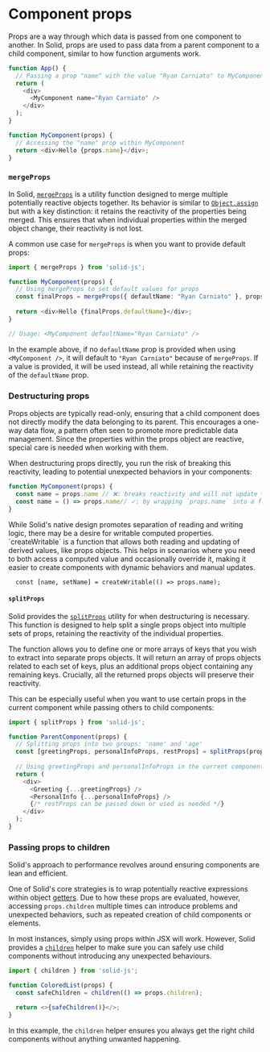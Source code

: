 # Component props

Props are a way through which data is passed from one component to another. 
In Solid, props are used to pass data from a parent component to a child component, similar to how function arguments work. 

```typescript
function App() {
  // Passing a prop "name" with the value "Ryan Carniato" to MyComponent
  return (
    <div>
      <MyComponent name="Ryan Carniato" />
    </div>
  );
}

function MyComponent(props) {
  // Accessing the "name" prop within MyComponent
  return <div>Hello {props.name}</div>;
}
```

### `mergeProps`

In Solid, [`mergeProps`](/reference/mergeProps) is a utility function designed to merge multiple potentially reactive objects together. 
Its behavior is similar to [`Object.assign`](https://developer.mozilla.org/en-US/docs/Web/JavaScript/Reference/Global_Objects/Object/assign) but with a key distinction: it retains the reactivity of the properties being merged.
This ensures that when individual properties within the merged object change, their reactivity is not lost.

A common use case for `mergeProps` is when you want to provide default props:

```typescript
import { mergeProps } from 'solid-js';

function MyComponent(props) {
  // Using mergeProps to set default values for props
  const finalProps = mergeProps({ defaultName: "Ryan Carniato" }, props);
  
  return <div>Hello {finalProps.defaultName}</div>;
}

// Usage: <MyComponent defaultName="Ryan Carniato" />
```

In the example above, if no `defaultName` prop is provided when using `<MyComponent />`, it will default to `"Ryan Carniato"` because of `mergeProps`. 
If a value is provided, it will be used instead, all while retaining the reactivity of the `defaultName` prop.

### Destructuring props

Props objects are typically read-only, ensuring that a child component does not directly modify the data belonging to its parent.
This encourages a one-way data flow, a pattern often seen to promote more predictable data management. 
Since the properties within the props object are reactive, special care is needed when working with them.

When destructuring props directly, you run the risk of breaking this reactivity, leading to potential unexpected behaviors in your components:

```typescript
function MyComponent(props) {
  const name = props.name // ❌: breaks reactivity and will not update when the prop value changes
  const name = () => props.name// ✓: by wrapping `props.name` into a function, `name()` always retrieves its current value
}
```

<Aside>
  While Solid's native design promotes separation of reading and writing logic, there may be a desire for writable computed properties. 
  `createWritable` is a function that allows both reading and updating of derived values, like props objects. 
  This helps in scenarios where you need to both access a computed value and occasionally override it, making it easier to create components with dynamic behaviors and manual updates.

  ```tsx
    const [name, setName] = createWritable(() => props.name);
  ```
</Aside>

#### `splitProps`

Solid provides the [`splitProps`](/reference/splitprops) utility for when destructuring is necessary. 
This function is designed to help split a single props object into multiple sets of props, retaining the reactivity of the individual properties.

The function allows you to define one or more arrays of keys that you wish to extract into separate props objects.
It will return an array of props objects related to each set of keys, plus an additional props object containing any remaining keys. 
Crucially, all the returned props objects will preserve their reactivity.

This can be especially useful when you want to use certain props in the current component while passing others to child components:

```typescript
import { splitProps } from 'solid-js';

function ParentComponent(props) {
  // Splitting props into two groups: 'name' and 'age'
  const [greetingProps, personalInfoProps, restProps] = splitProps(props, ['name'], ['age']);
  
  // Using greetingProps and personalInfoProps in the current component
  return (
    <div>
      <Greeting {...greetingProps} />
      <PersonalInfo {...personalInfoProps} />
      {/* restProps can be passed down or used as needed */}
    </div>
  );
}
```
### Passing props to children

Solid's approach to performance revolves around ensuring components are lean and efficient. 

One of Solid's core strategies is to wrap potentially reactive expressions within object [getters](https://developer.mozilla.org/en-US/docs/Web/JavaScript/Reference/Functions/get).
Due to how these props are evaluated, however, accessing `props.children` multiple times can introduce problems and unexpected behaviors, such as repeated creation of child components or elements.

In most instances, simply using props within JSX will work.
However, Solid provides a [`children`](/reference/children) helper to make sure you can safely use child components without introducing any unexpected behaviours.

```typescript
import { children } from 'solid-js';

function ColoredList(props) {
  const safeChildren = children(() => props.children);

  return <>{safeChildren()}</>;
}
```

In this example, the `children` helper ensures you always get the right child components without anything unwanted happening. 

